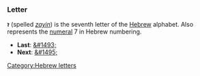 ===Letter===
'''&#1494;''' (spelled ''[[zayin]]'') is the seventh letter of the [[Hebrew]] alphabet.
Also represents the [[numeral]] 7 in Hebrew numbering.

* '''Last''': [[&#1493;]]
* '''Next''': [[&#1495;]]

[[Category:Hebrew letters]]